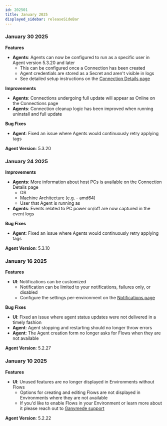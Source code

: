 ```yaml
---
id: 202501
title: January 2025
displayed_sidebar: releaseSideBar
---
```

### January 30 2025

**Features**
- **Agents**: Agents can now be configured to run as a specific user in Agent version 5.3.20 and later
  - This can be configured once a Connection has been created
  - Agent credentials are stored as a Secret and aren't visible in logs
  - See detailed setup instructions on the [Connection Details page](../app/agents/AgentInstall.mdx#step-4-if-desired-service-identity-setup)

**Improvements**
- **Agents**: Connections undergoing full update will appear as Online on the Connections page
- **Agents**: Connection cleanup logic has been improved when running uninstall and full update

**Bug Fixes**
- **Agent**: Fixed an issue where Agents would continuously retry applying tags

**Agent Version**: 5.3.20

### January 24 2025

**Improvements**
- **Agents**: More information about host PCs is available on the Connection Details page
  - OS
  - Machine Architecture (e.g. - amd64)
  - User that Agent is running as
- **Agents**: Events related to PC power on/off are now captured in the event logs

**Bug Fixes**
- **Agent**: Fixed an issue where Agents would continuously retry applying tags

**Agent Version**: 5.3.10

### January 16 2025

**Features**
- **UI**: Notifications can be customized
  - Notification can be limited to your notifications, failures only, or disabled
  - Configure the settings per-environment on the [Notifications page](../app/flows/Notifications.mdx)

**Bug Fixes**
- **UI**: Fixed an issue where agent status updates were not delivered in a timely fashion
- **Agent**: Agent stopping and restarting should no longer throw errors
- **Agent**: The Agent creation form no longer asks for Flows when they are not available

**Agent Version**: 5.2.27


### January 10 2025

**Features**
- **UI**: Unused features are no longer displayed in Environments without Flows
  - Options for creating and editing Flows are not displayed in Environments where they are not available
  - If you'd like to enable Flows in your Environment or learn more about it please reach out to [Ganymede support](../app/Support.mdx)

**Agent Version**: 5.2.22

